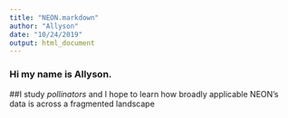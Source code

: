 ```yaml
---
title: "NEON.markdown"
author: "Allyson"
date: "10/24/2019"
output: html_document
---
```



### **Hi my name is Allyson.**

##I study *pollinators* and I hope to learn how broadly applicable NEON’s data is across a fragmented landscape 



